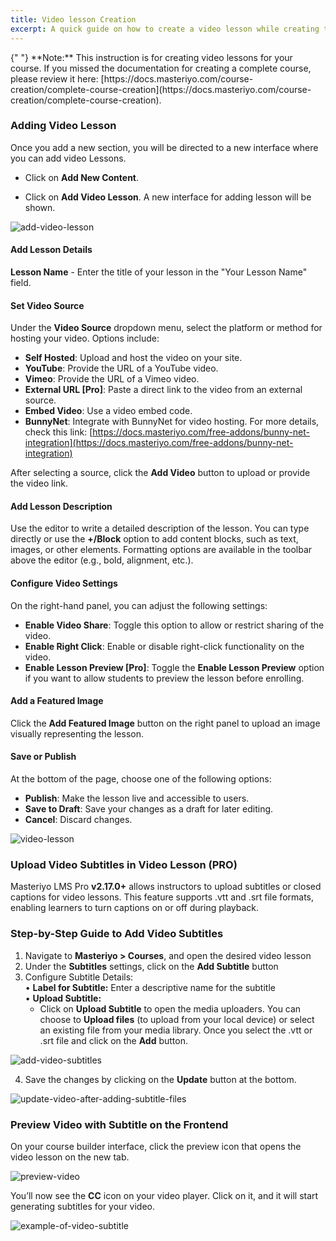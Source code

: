 ```yaml
---
title: Video lesson Creation
excerpt: A quick guide on how to create a video lesson while creating the complete course.
---
```


<Callout>
  {" "} 
**Note:** This instruction is for creating video lessons for your course. If you missed the documentation for creating a complete course, please review it here: [https://docs.masteriyo.com/course-creation/complete-course-creation](https://docs.masteriyo.com/course-creation/complete-course-creation).
</Callout>

### Adding Video Lesson

Once you add a new section, you will be directed to a new interface where you can add video Lessons.

- Click on **Add New Content**.

- Click on **Add Video Lesson**. A new interface for adding lesson will be shown.

![add-video-lesson](https://github.com/user-attachments/assets/bbf14278-4152-4d68-8dba-3a4f0ae6003d)

#### Add Lesson Details

**Lesson Name** - Enter the title of your lesson in the "Your Lesson Name" field.

#### Set Video Source

Under the **Video Source** dropdown menu, select the platform or method for hosting your video. Options include:

  - **Self Hosted**: Upload and host the video on your site.
  - **YouTube**: Provide the URL of a YouTube video.
  - **Vimeo**: Provide the URL of a Vimeo video.
  - **External URL [Pro]**: Paste a direct link to the video from an external source.
  - **Embed Video**: Use a video embed code.
  - **BunnyNet**: Integrate with BunnyNet for video hosting. For more details, check this link: [https://docs.masteriyo.com/free-addons/bunny-net-integration](https://docs.masteriyo.com/free-addons/bunny-net-integration)

After selecting a source, click the **Add Video** button to upload or provide the video link.


#### Add Lesson Description

Use the editor to write a detailed description of the lesson. You can type directly or use the **+/Block** option to add content blocks, such as text, images, or other elements. Formatting options are available in the toolbar above the editor (e.g., bold, alignment, etc.).

#### Configure Video Settings

On the right-hand panel, you can adjust the following settings:
- **Enable Video Share**: Toggle this option to allow or restrict sharing of the video.
- **Enable Right Click**: Enable or disable right-click functionality on the video.
- **Enable Lesson Preview [Pro]**: Toggle the **Enable Lesson Preview** option if you want to allow students to preview the lesson before enrolling.


#### Add a Featured Image

Click the **Add Featured Image** button on the right panel to upload an image visually representing the lesson.

#### Save or Publish

At the bottom of the page, choose one of the following options:
- **Publish**: Make the lesson live and accessible to users.
- **Save to Draft**: Save your changes as a draft for later editing.
- **Cancel**: Discard changes.

![video-lesson](https://github.com/user-attachments/assets/96461e98-269c-4424-bbb9-279e95d29c9b)

### Upload Video Subtitles in Video Lesson (PRO)

Masteriyo LMS Pro **v2.17.0+** allows instructors to upload subtitles or closed captions for video lessons. This feature supports .vtt and .srt file formats, enabling learners to turn captions on or off during playback. 

### Step-by-Step Guide to Add Video Subtitles  
1.	Navigate to **Masteriyo > Courses**, and open the desired video lesson    
2.	Under the **Subtitles** settings, click on the **Add Subtitle** button    
3.	Configure Subtitle Details:    
    •	**Label for Subtitle:** Enter a descriptive name for the subtitle    
    •	**Upload Subtitle:**    
      - Click on **Upload Subtitle** to open the media uploaders. You can choose to **Upload files** (to upload from your local device) or select an existing file from your media library. Once you select the .vtt or .srt file and click on the **Add** button.    

![add-video-subtitles](https://github.com/user-attachments/assets/b87cd848-4860-474a-962b-679ce5798b7f)


4.	Save the changes by clicking on the **Update** button at the bottom.

![update-video-after-adding-subtitle-files](https://github.com/user-attachments/assets/219e7f29-a8dc-4db7-b282-c2adec58e4e8)

### Preview Video with Subtitle on the Frontend
On your course builder interface, click the preview icon that opens the video lesson on the new tab.    

![preview-video](https://github.com/user-attachments/assets/31675373-c49a-41be-a93c-190fbd5a6b26)

You’ll now see the **CC** icon on your video player. Click on it, and it will start generating subtitles for your video. 

![example-of-video-subtitle](https://github.com/user-attachments/assets/c4890eb5-da06-434b-8690-04603987d1db)





